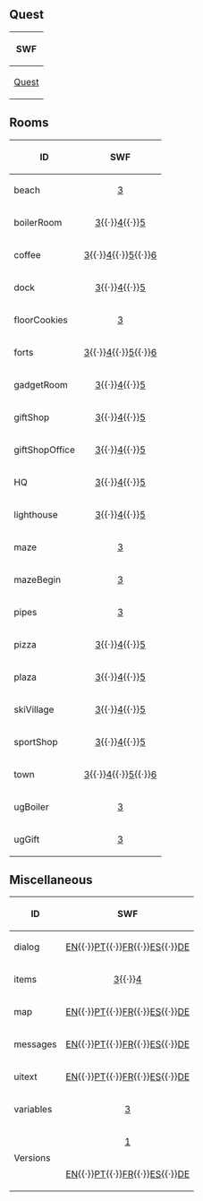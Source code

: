 ==Quest==
{|class="wikitable" style="margin: 1em auto;"
!SWF
|-
|[[Media:GamesQuestsQ8Quest.swf|Quest]]
|}

==Rooms==
{|class="wikitable" style="margin: 1em auto;"
!ID!!SWF
|-
|beach||align="center"|[[Media:GamesQuestsQ8CommonRoomsBeach3.swf|3]]
|-
|boilerRoom||align="center"|[[Media:GamesQuestsQ8CommonRoomsBoilerRoom3.swf|3]]{{·}}[[Media:GamesQuestsQ8CommonRoomsBoilerRoom4.swf|4]]{{·}}[[Media:GamesQuestsQ8CommonRoomsBoilerRoom5.swf|5]]
|-
|coffee||align="center"|[[Media:GamesQuestsQ8CommonRoomsCoffee3.swf|3]]{{·}}[[Media:GamesQuestsQ8CommonRoomsCoffee4.swf|4]]{{·}}[[Media:GamesQuestsQ8CommonRoomsCoffee5.swf|5]]{{·}}[[Media:GamesQuestsQ8CommonRoomsCoffee6.swf|6]]
|-
|dock||align="center"|[[Media:GamesQuestsQ8CommonRoomsDock3.swf|3]]{{·}}[[Media:GamesQuestsQ8CommonRoomsDock4.swf|4]]{{·}}[[Media:GamesQuestsQ8CommonRoomsDock5.swf|5]]
|-
|floorCookies||align="center"|[[Media:GamesQuestsQ8CommonRoomsFloorCookies3.swf|3]]
|-
|forts||align="center"|[[Media:GamesQuestsQ8CommonRoomsForts3.swf|3]]{{·}}[[Media:GamesQuestsQ8CommonRoomsForts4.swf|4]]{{·}}[[Media:GamesQuestsQ8CommonRoomsForts5.swf|5]]{{·}}[[Media:GamesQuestsQ8CommonRoomsForts6.swf|6]]
|-
|gadgetRoom||align="center"|[[Media:GamesQuestsQ8CommonRoomsGadgetRoom3.swf|3]]{{·}}[[Media:GamesQuestsQ8CommonRoomsGadgetRoom4.swf|4]]{{·}}[[Media:GamesQuestsQ8CommonRoomsGadgetRoom5.swf|5]]
|-
|giftShop||align="center"|[[Media:GamesQuestsQ8CommonRoomsGiftShop3.swf|3]]{{·}}[[Media:GamesQuestsQ8CommonRoomsGiftShop4.swf|4]]{{·}}[[Media:GamesQuestsQ8CommonRoomsGiftShop5.swf|5]]
|-
|giftShopOffice||align="center"|[[Media:GamesQuestsQ8CommonRoomsGiftShopOffice3.swf|3]]{{·}}[[Media:GamesQuestsQ8CommonRoomsGiftShopOffice4.swf|4]]{{·}}[[Media:GamesQuestsQ8CommonRoomsGiftShopOffice5.swf|5]]
|-
|HQ||align="center"|[[Media:GamesQuestsQ8CommonRoomsHQ3.swf|3]]{{·}}[[Media:GamesQuestsQ8CommonRoomsHQ4.swf|4]]{{·}}[[Media:GamesQuestsQ8CommonRoomsHQ5.swf|5]]
|-
|lighthouse||align="center"|[[Media:GamesQuestsQ8CommonRoomsLighthouse3.swf|3]]{{·}}[[Media:GamesQuestsQ8CommonRoomsLighthouse4.swf|4]]{{·}}[[Media:GamesQuestsQ8CommonRoomsLighthouse5.swf|5]]
|-
|maze||align="center"|[[Media:GamesQuestsQ8CommonRoomsMaze3.swf|3]]
|-
|mazeBegin||align="center"|[[Media:GamesQuestsQ8CommonRoomsMazeBegin3.swf|3]]
|-
|pipes||align="center"|[[Media:GamesQuestsQ8CommonRoomsPipes3.swf|3]]
|-
|pizza||align="center"|[[Media:GamesQuestsQ8CommonRoomsPizza3.swf|3]]{{·}}[[Media:GamesQuestsQ8CommonRoomsPizza4.swf|4]]{{·}}[[Media:GamesQuestsQ8CommonRoomsPizza5.swf|5]]
|-
|plaza||align="center"|[[Media:GamesQuestsQ8CommonRoomsPlaza3.swf|3]]{{·}}[[Media:GamesQuestsQ8CommonRoomsPlaza4.swf|4]]{{·}}[[Media:GamesQuestsQ8CommonRoomsPlaza5.swf|5]]
|-
|skiVillage||align="center"|[[Media:GamesQuestsQ8CommonRoomsSkiVillage3.swf|3]]{{·}}[[Media:GamesQuestsQ8CommonRoomsSkiVillage4.swf|4]]{{·}}[[Media:GamesQuestsQ8CommonRoomsSkiVillage5.swf|5]]
|-
|sportShop||align="center"|[[Media:GamesQuestsQ8CommonRoomsSportShop3.swf|3]]{{·}}[[Media:GamesQuestsQ8CommonRoomsSportShop4.swf|4]]{{·}}[[Media:GamesQuestsQ8CommonRoomsSportShop5.swf|5]]
|-
|town||align="center"|[[Media:GamesQuestsQ8CommonRoomsTown3.swf|3]]{{·}}[[Media:GamesQuestsQ8CommonRoomsTown4.swf|4]]{{·}}[[Media:GamesQuestsQ8CommonRoomsTown5.swf|5]]{{·}}[[Media:GamesQuestsQ8CommonRoomsTown6.swf|6]]
|-
|ugBoiler||align="center"|[[Media:GamesQuestsQ8CommonRoomsUgBoiler.swf|3]]
|-
|ugGift||align="center"|[[Media:GamesQuestsQ8CommonRoomsUgGift.swf|3]]
|}

==Miscellaneous==
{|class="wikitable" style="margin: 1em auto;"
!ID!!SWF
|-
|dialog||align="center"|[[Media:GamesQuestsQ8LangENMiscDialog3.swf|EN]]{{·}}[[Media:GamesQuestsQ8LangPTMiscDialog.swf|PT]]{{·}}[[Media:GamesQuestsQ8LangFRMiscDialog.swf|FR]]{{·}}[[Media:GamesQuestsQ8LangESMiscDialog.swf|ES]]{{·}}[[Media:GamesQuestsQ8LangDEMiscDialog3.swf|DE]]
|-
|items||align="center"|[[Media:GamesQuestsQ8CommonMiscItems3.swf|3]]{{·}}[[Media:GamesQuestsQ8CommonMiscItems4.swf|4]]
|-
|map||align="center"|[[Media:GamesQuestsQ8LangENMiscMap3.swf|EN]]{{·}}[[Media:GamesQuestsQ8LangPTMiscMap.swf|PT]]{{·}}[[Media:GamesQuestsQ8LangFRMiscMap.swf|FR]]{{·}}[[Media:GamesQuestsQ8LangESMiscMap.swf|ES]]{{·}}[[Media:GamesQuestsQ8LangDEMiscMap3.swf|DE]]
|-
|messages||align="center"|[[Media:GamesQuestsQ8LangENMiscMessages3.swf|EN]]{{·}}[[Media:GamesQuestsQ8LangPTMiscMessages.swf|PT]]{{·}}[[Media:GamesQuestsQ8LangFRMiscMessages.swf|FR]]{{·}}[[Media:GamesQuestsQ8LangESMiscMessages.swf|ES]]{{·}}[[Media:GamesQuestsQ8LangDEMiscMessages3.swf|DE]]
|-
|uitext||align="center"|[[Media:GamesQuestsQ8LangENMiscUitext3.swf|EN]]{{·}}[[Media:GamesQuestsQ8LangPTMiscUitext.swf|PT]]{{·}}[[Media:GamesQuestsQ8LangFRMiscUitext.swf|FR]]{{·}}[[Media:GamesQuestsQ8LangESMiscUitext.swf|ES]]{{·}}[[Media:GamesQuestsQ8LangDEMiscUitext3.swf|DE]]
|-
|variables||align="center"|[[Media:GamesQuestsQ8CommonMiscVariables3.swf|3]]
|-
|rowspan="2"|Versions||align="center"|[[Media:GamesQuestsQ8CommonMiscVersions.swf|1]]
|-
|align="center"|[[Media:GamesQuestsQ8LangENMiscVersions.swf|EN]]{{·}}[[Media:GamesQuestsQ8LangPTMiscVersions.swf|PT]]{{·}}[[Media:GamesQuestsQ8LangFRMiscVersions.swf|FR]]{{·}}[[Media:GamesQuestsQ8LangESMiscVersions.swf|ES]]{{·}}[[Media:GamesQuestsQ8LangDEMiscVersions.swf|DE]]
|}
